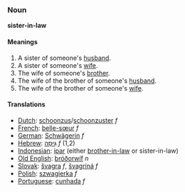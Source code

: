 ===Noun===
'''sister-in-law'''
====Meanings====
#A sister of someone's [[husband]].
#A sister of someone's [[wife]].
#The wife of someone's [[brother]].
#The wife of the brother of someone's [[husband]].
#The wife of the brother of someone's [[wife]].

====Translations====
*[[Dutch]]: [[schoonzus]]/[[schoonzuster]] ''f''
*[[French]]: [[belle-sœur]] ''f''
*[[German]]: [[Schwägerin]] ''f''
*[[Hebrew]]: [[גִּיסָה]] ''f'' (1,2)
*[[Indonesian]]: [[ipar]] (either [[brother-in-law]] or sister-in-law)
*[[Old English]]: [[bróðorwíf]] ''n''
*[[Slovak]]: [[švagra]] ''f'', [[švagriná]] ''f''
*[[Polish]]: [[szwagierka]] ''f''
*[[Portuguese]]: [[cunhada]] ''f''